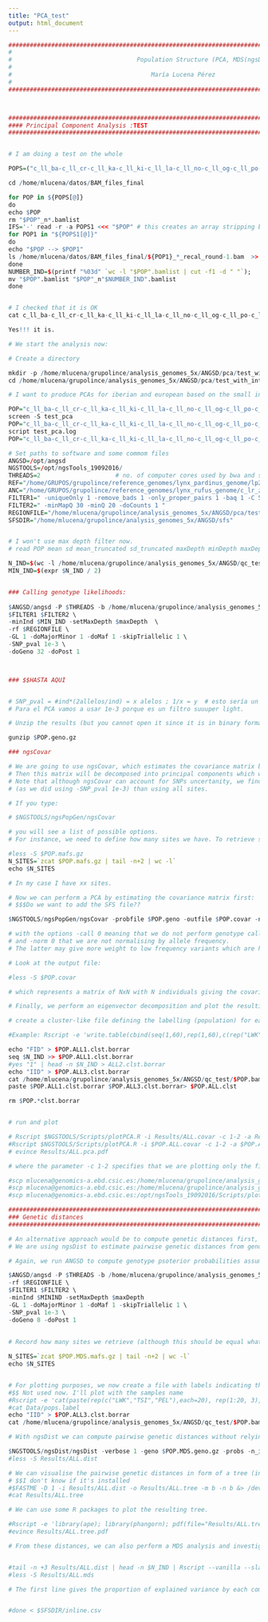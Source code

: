 ```yaml
---
title: "PCA_test"
output: html_document
---
```


```r

####################################################################################
#
#      								Population Structure (PCA, MDS(ngsDist))
#
#										María Lucena Pérez
#
####################################################################################



#######################################################################################################################################
#### Principal Component Analysis :TEST
#######################################################################################################################################


# I am doing a test on the whole 

POPS=("c_ll_ba-c_ll_cr-c_ll_ka-c_ll_ki-c_ll_la-c_ll_no-c_ll_og-c_ll_po-c_ll_to-c_ll_tu-c_ll_vl-c_ll_ya-c_lp_do-c_lp_sm-h_ll_ba")

cd /home/mlucena/datos/BAM_files_final

for POP in ${POPS[@]}
do
echo $POP
rm "$POP"_n*.bamlist
IFS='-' read -r -a POPS1 <<< "$POP" # this creates an array stripping by "-"
for POP1 in "${POPS1[@]}"
do
echo "$POP --> $POP1"
ls /home/mlucena/datos/BAM_files_final/${POP1}_*_recal_round-1.bam  >> "$POP".bamlist
done
NUMBER_IND=$(printf "%03d" `wc -l "$POP".bamlist | cut -f1 -d " "`);
mv "$POP".bamlist "$POP"_n"$NUMBER_IND".bamlist
done


# I checked that it is OK
cat c_ll_ba-c_ll_cr-c_ll_ka-c_ll_ki-c_ll_la-c_ll_no-c_ll_og-c_ll_po-c_ll_to-c_ll_tu-c_ll_vl-c_ll_ya-c_lp_do-c_lp_sm-h_ll_ba_n105.bamlist  | cut -d "/" -f 6 | cut -d "_" -f 1-3 | sort | uniq -c

Yes!!! it is.

# We start the analysis now:

# Create a directory

mkdir -p /home/mlucena/grupolince/analysis_genomes_5x/ANGSD/pca/test_with_intergenic_Elena
cd /home/mlucena/grupolince/analysis_genomes_5x/ANGSD/pca/test_with_intergenic_Elena

# I want to produce PCAs for iberian and european based on the small intergenic region of Elena's.

POP="c_ll_ba-c_ll_cr-c_ll_ka-c_ll_ki-c_ll_la-c_ll_no-c_ll_og-c_ll_po-c_ll_to-c_ll_tu-c_ll_vl-c_ll_ya-c_lp_do-c_lp_sm-h_ll_ba"  # <--CHANGE POP HERE
screen -S test_pca
POP="c_ll_ba-c_ll_cr-c_ll_ka-c_ll_ki-c_ll_la-c_ll_no-c_ll_og-c_ll_po-c_ll_to-c_ll_tu-c_ll_vl-c_ll_ya-c_lp_do-c_lp_sm-h_ll_ba"  # <--CHANGE POP HERE
script test_pca.log
POP="c_ll_ba-c_ll_cr-c_ll_ka-c_ll_ki-c_ll_la-c_ll_no-c_ll_og-c_ll_po-c_ll_to-c_ll_tu-c_ll_vl-c_ll_ya-c_lp_do-c_lp_sm-h_ll_ba"  # <--CHANGE POP HERE

# Set paths to software and some commom files
ANGSD=/opt/angsd
NGSTOOLS=/opt/ngsTools_19092016/
THREADS=2                     # no. of computer cores used by bwa and samtools. 20 = OK, >20 = ask people first!
REF="/home/GRUPOS/grupolince/reference_genomes/lynx_pardinus_genome/lp23_without_repetitive_transposable_low_complexity.fa"
ANC="/home/GRUPOS/grupolince/reference_genomes/lynx_rufus_genome/c_lr_zz_0001_recal1.fa"
FILTER1=" -uniqueOnly 1 -remove_bads 1 -only_proper_pairs 1 -baq 1 -C 50 "
FILTER2=" -minMapQ 30 -minQ 20 -doCounts 1 "
REGIONFILE="/home/mlucena/grupolince/analysis_genomes_5x/ANGSD/pca/test_with_intergenic_Elena/no_genes_Lypa_10000longest_center_final_slop20_dot.rf"
SFSDIR="/home/mlucena/grupolince/analysis_genomes_5x/ANGSD/sfs"


# I won't use max depth filter now. 
# read POP mean sd mean_truncated sd_truncated maxDepth minDepth maxDepth_truncated minDepth_truncated < "$SFSDIR"/"$POP"_mean_sd_depthGlobal_lynx_per_pop_sd_folds2_a.csv

N_IND=$(wc -l /home/mlucena/grupolince/analysis_genomes_5x/ANGSD/qc_test/"$POP"_n*.bamlist | awk '{print $1}') 
MIN_IND=$(expr $N_IND / 2)


### Calling genotype likelihoods: 
 
$ANGSD/angsd -P $THREADS -b /home/mlucena/grupolince/analysis_genomes_5x/ANGSD/qc_test/$POP*.bamlist -ref $REF -out $POP \
$FILTER1 $FILTER2 \
-minInd $MIN_IND -setMaxDepth $maxDepth  \
-rf $REGIONFILE \
-GL 1 -doMajorMinor 1 -doMaf 1 -skipTriallelic 1 \
-SNP_pval 1e-3 \
-doGeno 32 -doPost 1



### $$HASTA AQUI


# SNP_pval = #ind*(2allelos/ind) = x alelos ; 1/x = y  # esto sería un filtro aceptable. En mi caso el dataset más pequeño (h_lypa_all) es de 55 indivíduos (1/(2*55)=9e-3) y el más grande (x_lyxx_all) de 189 (1/(2*189)=2.6e-3)
# Para el PCA vamos a usar 1e-3 porque es un filtro suuuper light.

# Unzip the results (but you cannot open it since it is in binary format)

gunzip $POP.geno.gz

### ngsCovar

# We are going to use ngsCovar, which estimates the covariance matrix between individuals based on genotype probabilities. 
# Then this matrix will be decomposed into principal components which will be investigated for population structure analyses. 
# Note that although ngsCovar can account for SNPs uncertanity, we find that it is faster to perform a light SNP filtering first 
# (as we did using -SNP_pval 1e-3) than using all sites.

# If you type:

# $NGSTOOLS/ngsPopGen/ngsCovar

# you will see a list of possible options. 
# For instance, we need to define how many sites we have. To retrieve such value, we can inspect the file with allele frequencies:

#less -S $POP.mafs.gz
N_SITES=`zcat $POP.mafs.gz | tail -n+2 | wc -l`
echo $N_SITES

# In my case I have xx sites.

# Now we can perform a PCA by estimating the covariance matrix first:
# $$$Do we want to add the SFS file??

$NGSTOOLS/ngsPopGen/ngsCovar -probfile $POP.geno -outfile $POP.covar -nind $N_IND  -nsites $N_SITES -call 0 -norm 0 &> /dev/null

# with the options -call 0 meaning that we do not perform genotype calling 
# and -norm 0 that we are not normalising by allele frequency. 
# The latter may give more weight to low frequency variants which are harder to estimate.

# Look at the output file:

#less -S $POP.covar

# which represents a matrix of NxN with N individuals giving the covariance. Note that this matrix is symmetric.

# Finally, we perform an eigenvector decomposition and plot the resulting map:

# create a cluster-like file defining the labelling (population) for each sample

#Example: Rscript -e 'write.table(cbind(seq(1,60),rep(1,60),c(rep("LWK",20),rep("TSI",20),rep("PEL",20))), row.names=F, sep=" ", col.names=c("FID","IID","CLUSTER"), file="Results/ALL.clst", quote=F)'

echo "FID" > $POP.ALL1.clst.borrar
seq $N_IND >> $POP.ALL1.clst.borrar
#yes "1" | head -n $N_IND > ALL2.clst.borrar
echo "IID" > $POP.ALL3.clst.borrar
cat /home/mlucena/grupolince/analysis_genomes_5x/ANGSD/qc_test/$POP.bamlist | sed -e 's$/home/mlucena/grupolince/immunocapture/alignments_merged_cap_wg_ontarget/$$g' | cut -d "_" -f 1,2,3,4 >> $POP.ALL3.clst.borrar
paste $POP.ALL1.clst.borrar $POP.ALL3.clst.borrar> $POP.ALL.clst

rm $POP.*clst.borrar


# run and plot

# Rscript $NGSTOOLS/Scripts/plotPCA.R -i Results/ALL.covar -c 1-2 -a Results/ALL.clst -o Results/ALL.pca.pdf
#Rscript $NGSTOOLS/Scripts/plotPCA.R -i $POP.ALL.covar -c 1-2 -a $POP.ALL.clst -o $POP.ALL.pca.pdf #--> No corre porque no puedo instalar librerías así que lo hago en mi propio ordenador
# evince Results/ALL.pca.pdf

# where the parameter -c 1-2 specifies that we are plotting only the first and second component. On the screen, you will see a series of numbers. These are the percentage of explained variance for each component.

#scp mlucena@genomics-a.ebd.csic.es:/home/mlucena/grupolince/analysis_genomes_5x/ANGSD/pca/*.ALL.clst /home/elena/Dropbox/immunocapture/analysis/ANSGD/pca
#scp mlucena@genomics-a.ebd.csic.es:/home/mlucena/grupolince/analysis_genomes_5x/ANGSD/pca/*.covar /home/elena/Dropbox/immunocapture/analysis/ANSGD/pca
#scp mlucena@genomics-a.ebd.csic.es:/opt/ngsTools_19092016/Scripts/plotPCA.R /home/elena/Dropbox/immunocapture/scripts/ANSGD/

#######################################################################################################################################
### Genetic distances
#######################################################################################################################################

# An alternative approach would be to compute genetic distances first, and then perform a Multi Dimensional Scaling (MDS) on those. 
# We are using ngsDist to estimate pairwise genetic distances from genotype probabilities.

# Again, we run ANGSD to compute genotype psoterior probabilities assuming HWE and specifying the output format with -doGeno:

$ANGSD/angsd -P $THREADS -b /home/mlucena/grupolince/analysis_genomes_5x/ANGSD/qc_test/$POP.bamlist -ref $REF -out $POP.MDS \
-rf $REGIONFILE \
$FILTER1 $FILTER2 \
-minInd $MININD -setMaxDepth $maxDepth
-GL 1 -doMajorMinor 1 -doMaf 1 -skipTriallelic 1 \
-SNP_pval 1e-3 \
-doGeno 8 -doPost 1 
        
        
# Record how many sites we retrieve (although this should be equal what found earlier):

N_SITES=`zcat $POP.MDS.mafs.gz | tail -n+2 | wc -l`
echo $N_SITES


# For plotting purposes, we now create a file with labels indicating the population of interest for each sample.
#$$ Not used now. I'll plot with the samples name
#Rscript -e 'cat(paste(rep(c("LWK","TSI","PEL"),each=20), rep(1:20, 3), sep="_"), sep="\n", file="Data/pops.label")'
#cat Data/pops.label
echo "IID" > $POP.ALL3.clst.borrar
cat /home/mlucena/grupolince/analysis_genomes_5x/ANGSD/qc_test/$POP.bamlist | sed -e 's$/home/mlucena/grupolince/immunocapture/alignments_merged_cap_wg_ontarget/$$g' | cut -d "_" -f 1,2,3,4 >> $POP.ALL3.clst.borrar

# With ngsDist we can compute pairwise genetic distances without relying on individual genotype calls.

$NGSTOOLS/ngsDist/ngsDist -verbose 1 -geno $POP.MDS.geno.gz -probs -n_ind $N_IND -n_sites $N_SITES -labels $POP.label -o $MININD.MDS.dist -n_threads 8 &> /dev/null
#less -S Results/ALL.dist

# We can visualise the pairwise genetic distances in form of a tree (in Newick format) using FastME:
# $$I don't know if it's installed
#$FASTME -D 1 -i Results/ALL.dist -o Results/ALL.tree -m b -n b &> /dev/null
#cat Results/ALL.tree

# We can use some R packages to plot the resulting tree.

#Rscript -e 'library(ape); library(phangorn); pdf(file="Results/ALL.tree.pdf"); plot(read.tree("Results/ALL.tree"), cex=0.5); dev.off();' &> /dev/null
#evince Results/ALL.tree.pdf

# From these distances, we can also perform a MDS analysis and investigate the population genetic structure of our samples.


#tail -n +3 Results/ALL.dist | head -n $N_IND | Rscript --vanilla --slave $NGSTOOLS/Scripts/getMDS.R --no_header --data_symm -n 4 -m "mds" -o Results/ALL.mds &> /dev/null
#less -S Results/ALL.mds

# The first line gives the proportion of explained variance by each component, and the other lines specify the coordinates of each sample on each component.


#done < $SFSDIR/inline.csv






```